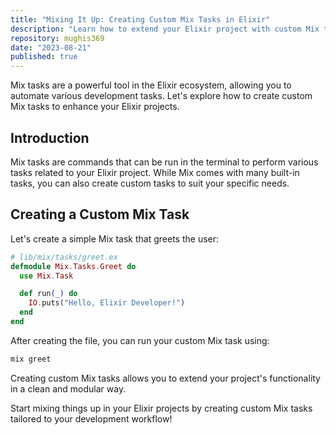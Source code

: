 ```yaml
---
title: "Mixing It Up: Creating Custom Mix Tasks in Elixir"
description: "Learn how to extend your Elixir project with custom Mix tasks to streamline development tasks."
repository: mughis369
date: "2023-08-21"
published: true
---
```


Mix tasks are a powerful tool in the Elixir ecosystem, allowing you to automate various development tasks. Let's explore how to create custom Mix tasks to enhance your Elixir projects.

## Introduction

Mix tasks are commands that can be run in the terminal to perform various tasks related to your Elixir project. While Mix comes with many built-in tasks, you can also create custom tasks to suit your specific needs.

## Creating a Custom Mix Task

Let's create a simple Mix task that greets the user:

```elixir
# lib/mix/tasks/greet.ex
defmodule Mix.Tasks.Greet do
  use Mix.Task

  def run(_) do
    IO.puts("Hello, Elixir Developer!")
  end
end
```
After creating the file, you can run your custom Mix task using:
```sh
mix greet
```

Creating custom Mix tasks allows you to extend your project's functionality in a clean and modular way.

Start mixing things up in your Elixir projects by creating custom Mix tasks tailored to your development workflow!

